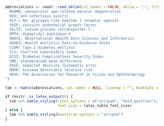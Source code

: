 ```{r abbreviations, echo=FALSE, message=FALSE}
abbreviations <- readr::read_delim(col_names = FALSE, delim = ";", trim_ws = TRUE, file = "
  NVAMD; neovascular age-related macular degeneration
  NIU; non-infectious uveitis
  GLP-1 RA; glucagon-like peptide 1 receptor agonist
  VEGF; vascular endothelial growth factor
  SGLT2; sodium-glucose cotransporter-2
  DPP4; dipeptidyl peptidase-4
  OHDSI; Observational Health Data Sciences and Informatics
  HADES; Health Analytics Data-to-Evidence Suite
  T2DM; Type 2 diabetes mellitus
  CCI; Charlson Comorbidity Index
  DCSI; Diabetes Complications Severity Index
  SMD; standardized mean difference
  EASE; expected absolute systematic error
  MDRR; minimum detectable relative risk
  ARVO; The Association for Research in Vision and Ophthalmology
")

tab <- kable(abbreviations, col.names = NULL, linesep = "", booktabs = TRUE)

if (knitr::is_latex_output()) {
  tab %>% kable_styling(latex_options = c("striped", "hold_position"),
                        font_size = latex_table_font_size)
} else {
  tab %>% kable_styling(bootstrap_options = "striped")
}
```
